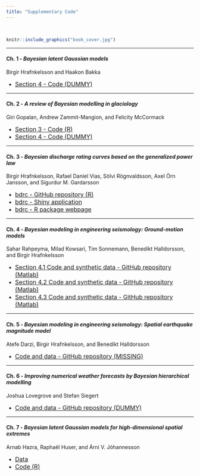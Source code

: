 ```yaml
---
title: "Supplementary Code"
---
```

<br>
```r
knitr::include_graphics("book_cover.jpg")
```
<!-- Here we provide links to the various github repositories where the code corresponding to each chapter can be found. -->

-------------------------

#### **Ch. 1** - *Bayesian latent Gaussian models*

Birgir Hrafnkelsson and Haakon Bakka

- [<font size="3">Section 4 - Code (DUMMY)</font> ](https://sites.google.com/view/rates-antarctica/home)
 
------------------------- 
 
#### **Ch. 2** - *A review of Bayesian modelling in glaciology*

Giri Gopalan, Andrew Zammit-Mangion, and Felicity McCormack

- [<font size="3">Section 3 - Code (R)</font> ](https://sites.google.com/view/rates-antarctica/home)
- [<font size="3">Section 4 - Code (DUMMY)</font> ](https://sites.google.com/view/rates-antarctica/home)

-------------------------

#### **Ch. 3** - *Bayesian discharge rating curves based on the generalized power law*

Birgir Hrafnkelsson, Rafael Daníel Vias, Sölvi Rögnvaldsson, Axel Örn Jansson, and Sigurdur M. Gardarsson

- [<font size="3">bdrc - GitHub repository (R)</font> ](https://github.com/sor16/bdrc)
- [<font size="3">bdrc - Shiny application</font> ](https://bdrc.shinyapps.io/bdrc)
- [<font size="3">bdrc - R package webpage</font> ](https://sor16.github.io/bdrc)

-------------------------

#### **Ch. 4** - *Bayesian modeling in engineering seismology: Ground-motion models*

Sahar Rahpeyma, Milad Kowsari, Tim Sonnemann, Benedikt Halldorsson, and Birgir Hrafnkelsson

- [<font size="3">Section 4.1 Code and synthetic data - GitHub repository (Matlab)</font> ](https://github.com/hjordislb/BHM2020)
- [<font size="3">Section 4.2 Code and synthetic data - GitHub repository (Matlab)</font> ](https://github.com/tsonne/bayes-empirical-gmm)
- [<font size="3">Section 4.3 Code and synthetic data - GitHub repository (Matlab)</font> ](https://github.com/tsonne/gmm-ranking-dic)

-------------------------

#### **Ch. 5** - *Bayesian modeling in engineering seismology: Spatial earthquake magnitude model*

Atefe Darzi, Birgir Hrafnkelsson, and Benedikt Halldorsson

- [<font size="3">Code and data - GitHub repository (MISSING)</font> ](https://github.com/hjordislb/BHM2020)

-------------------------

#### **Ch. 6** - *Improving numerical weather forecasts by Bayesian hierarchical modelling*

Joshua Lovegrove and Stefan Siegert

- [<font size="3">Code and data - GitHub repository (DUMMY)</font> ](https://github.com/hjordislb/BHM2020)

-------------------------

#### **Ch. 7** - *Bayesian latent Gaussian models for high-dimensional spatial extremes*

Arnab Hazra, Raphaël Huser, and Árni V. Jóhannesson

- [<font size="3"> Data </font> ](https://gpm.nasa.gov/data-access/downloads/trmm)
- [<font size="3"> Code (R) </font> ](https://github.com/arnabstatswithR/max_and_smooth)

